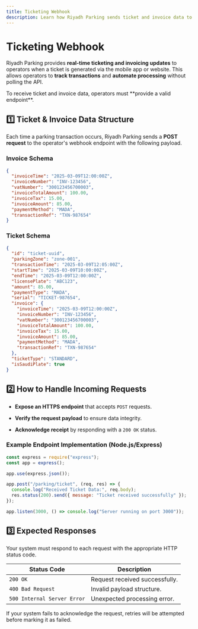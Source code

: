 ```yaml
---
title: Ticketing Webhook
description: Learn how Riyadh Parking sends ticket and invoice data to operators in real-time.
---
```


# Ticketing Webhook

Riyadh Parking provides **real-time ticketing and invoicing updates** to operators when a ticket is generated via the mobile app or website. This allows operators to **track transactions** and **automate processing** without polling the API.

<Info>
  To receive ticket and invoice data, operators must **provide a valid endpoint**.
</Info>

## 1️⃣ Ticket & Invoice Data Structure

Each time a parking transaction occurs, Riyadh Parking sends a **POST request** to the operator's webhook endpoint with the following payload.

### **Invoice Schema**

```json
{
  "invoiceTime": "2025-03-09T12:00:00Z",
  "invoiceNumber": "INV-123456",
  "vatNumber": "300123456700003",
  "invoiceTotalAmount": 100.00,
  "invoiceTax": 15.00,
  "invoiceAmount": 85.00,
  "paymentMethod": "MADA",
  "transactionRef": "TXN-987654"
}
```

### **Ticket Schema**

```json
{
  "id": "ticket-uuid",
  "parkingZone": "zone-001",
  "transactionTime": "2025-03-09T12:05:00Z",
  "startTime": "2025-03-09T10:00:00Z",
  "endTime": "2025-03-09T12:00:00Z",
  "licensePlate": "ABC123",
  "amount": 85.00,
  "paymentType": "MADA",
  "serial": "TICKET-987654",
  "invoice": {
    "invoiceTime": "2025-03-09T12:00:00Z",
    "invoiceNumber": "INV-123456",
    "vatNumber": "300123456700003",
    "invoiceTotalAmount": 100.00,
    "invoiceTax": 15.00,
    "invoiceAmount": 85.00,
    "paymentMethod": "MADA",
    "transactionRef": "TXN-987654"
  },
  "ticketType": "STANDARD",
  "isSaudiPlate": true
}
```

## 2️⃣ How to Handle Incoming Requests

* **Expose an HTTPS endpoint** that accepts `POST` requests.

* **Verify the request payload** to ensure data integrity.

* **Acknowledge receipt** by responding with a `200 OK` status.

### **Example Endpoint Implementation (Node.js/Express)**

```javascript
const express = require("express");
const app = express();

app.use(express.json());

app.post("/parking/ticket", (req, res) => {
  console.log("Received Ticket Data:", req.body);
  res.status(200).send({ message: "Ticket received successfully" });
});

app.listen(3000, () => console.log("Server running on port 3000"));
```

## 3️⃣ Expected Responses

Your system must respond to each request with the appropriate HTTP status code.

| Status Code                 | Description                    |
| --------------------------- | ------------------------------ |
| `200 OK`                    | Request received successfully. |
| `400 Bad Request`           | Invalid payload structure.     |
| `500 Internal Server Error` | Unexpected processing error.   |

<Warning>
  If your system fails to acknowledge the request, retries will be attempted before marking it as failed.
</Warning>